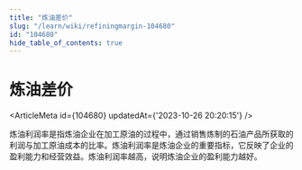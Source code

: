 ```yaml
---
title: "炼油差价"
slug: "/learn/wiki/refiningmargin-104680"
id: "104680"
hide_table_of_contents: true
---
```



# 炼油差价

<ArticleMeta id={104680} updatedAt={'2023-10-26 20:20:15'} />
<div className='border-solid border-b border-t-0 my-4 border-[var(--ifm-color-gray-300)]' />

炼油利润率是指炼油企业在加工原油的过程中，通过销售炼制的石油产品所获取的利润与加工原油成本的比率。炼油利润率是炼油企业的重要指标，它反映了企业的盈利能力和经营效益。炼油利润率越高，说明炼油企业的盈利能力越好。
